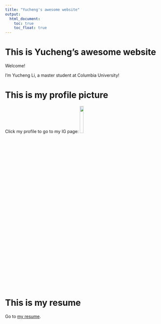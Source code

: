 ```yaml
---
title: "Yucheng's awesome website"
output: 
  html_document:
    toc: true
    toc_float: true
---
```


# This is Yucheng's awesome website

Welcome!

I'm Yucheng Li, a master student at Columbia University!

# This is my profile picture

Click my profile to go to my IG page:
<a href="https://www.instagram.com/liyc5920/">
  <img src="images/profile.jpg" width="15%">
</a>

# This is my resume

Go to [my resume](resume.html).


